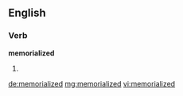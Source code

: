 ==English==

===Verb===
'''memorialized'''

# {{US}} {{past of|memorialize}}

[[de:memorialized]]
[[mg:memorialized]]
[[vi:memorialized]]